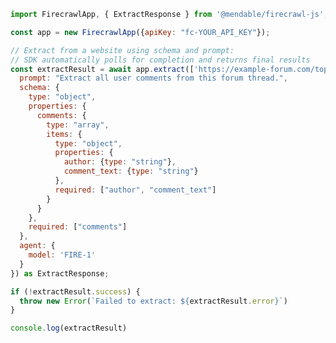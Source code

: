 ```js Node
import FirecrawlApp, { ExtractResponse } from '@mendable/firecrawl-js';

const app = new FirecrawlApp({apiKey: "fc-YOUR_API_KEY"});

// Extract from a website using schema and prompt:
// SDK automatically polls for completion and returns final results
const extractResult = await app.extract(['https://example-forum.com/topic/123'], {
  prompt: "Extract all user comments from this forum thread.",
  schema: {
    type: "object",
    properties: {
      comments: {
        type: "array",
        items: {
          type: "object",
          properties: {
            author: {type: "string"},
            comment_text: {type: "string"}
          },
          required: ["author", "comment_text"]
        }
      }
    },
    required: ["comments"]
  },
  agent: {
    model: 'FIRE-1'
  }
}) as ExtractResponse;

if (!extractResult.success) {
  throw new Error(`Failed to extract: ${extractResult.error}`)
}

console.log(extractResult)
```
